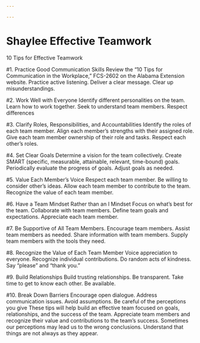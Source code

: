 ```yaml
---

---
```


# Shaylee Effective Teamwork {-}

10 Tips for Effective Teamwork

#1. Practice Good Communication Skills
Review the “10 Tips for Communication in the Workplace,” FCS-2602 on the Alabama Extension website.
Practice active listening.
Deliver a clear message.
Clear up misunderstandings.

#2. Work Well with Everyone
Identify different personalities on the team.
Learn how to work together.
Seek to understand team members.
Respect differences

#3. Clarify Roles, Responsibilities, and Accountabilities
Identify the roles of each team member.
Align each member’s strengths with their assigned role.
Give each team member ownership of their role and tasks.
Respect each other’s roles.

#4. Set Clear Goals
Determine a vision for the team collectively.
Create SMART (specific, measurable, attainable, relevant, time-bound) goals.
Periodically evaluate the progress of goals.
Adjust goals as needed.

#5. Value Each Member’s Voice
Respect each team member.
Be willing to consider other’s ideas.
Allow each team member to contribute to the team.
Recognize the value of each team member.

#6. Have a Team Mindset Rather than an I Mindset
Focus on what’s best for the team.
Collaborate with team members.
Define team goals and expectations.
Appreciate each team member.

#7. Be Supportive of All Team Members.
Encourage team members.
Assist team members as needed.
Share information with team members.
Supply team members with the tools they need.

#8. Recognize the Value of Each Team Member
Voice appreciation to everyone.
Recognize individual contributions.
Do random acts of kindness.
Say “please” and “thank you.”

#9. Build Relationships
Build trusting relationships.
Be transparent.
Take time to get to know each other.
Be available.

#10. Break Down Barriers
Encourage open dialogue.
Address communication issues.
Avoid assumptions.
Be careful of the perceptions you give
These tips will help build an effective team focused on goals, relationships, and the success of the team. Appreciate team members and recognize their value and contributions to the team’s success. Sometimes our perceptions may lead us to the wrong conclusions. Understand that things are not always as they appear.


